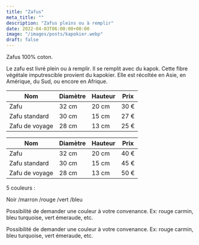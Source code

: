 ```yaml
---
title: "Zafus"
meta_title: ""
description: "Zafus pleins ou à remplir"
date: 2022-04-03T06:00:00+00:00
image: "/images/posts/kapokier.webp"
draft: false
---
```


Zafus 100% coton.

Le zafu est livré plein ou à remplir. Il se remplit avec du kapok. Cette fibre végétale imputrescible provient du kapokier. Elle est récoltée en Asie, en Amérique, du Sud, ou encore en Afrique.

<Tabs client:load>

<Tab name="Zafus à remplir">


| Nom              | Diamètre | Hauteur | Prix   |
|------------------|----------|---------|--------|
| Zafu             | 32 cm    | 20 cm   | 30 €   |
| Zafu standard    | 30 cm    | 15 cm   | 27 €   |
| Zafu de voyage   | 28 cm    | 13 cm   | 25 €   |


</Tab>

<Tab name="Zafus pleins">

| Nom              | Diamètre | Hauteur | Prix   |
|------------------|----------|---------|--------|
| Zafu             | 32 cm    | 20 cm   | 40 €   |
| Zafu standard    | 30 cm    | 15 cm   | 45 €   |
| Zafu de voyage   | 28 cm    | 13 cm   | 50 €   |

</Tab>

<Tab name="Couleurs">

5 couleurs :

Noir /marron /rouge /vert /bleu

Possibilité de demander une couleur à votre convenance.
Ex: rouge carmin, bleu turquoise, vert émeraude, etc.

</Tab>


<Tab name="Zafus sur mesure">

Possibilité de demander une couleur à votre convenance.
Ex: rouge carmin, bleu turquoise, vert émeraude, etc.

</Tab>


</Tabs>






